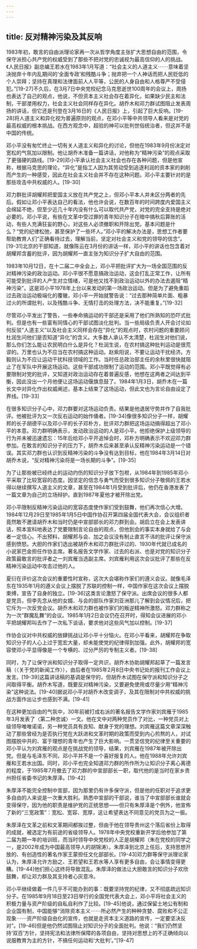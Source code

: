 ```yaml
---
---
---
```

title: 反对精神污染及其反响
---



1983年初，敢言的自由派理论家再一次从哲学角度主张扩大思想自由的范围，令保守派担心共产党的权威受到了那些不把对党的忠诚视为最高信仰的人的挑战。《人民日报》副总编王若水在1983年1月写道：“社会主义的人道主义⋯⋯意味着坚决抛弃十年内乱期间的‘全面专政’和残酷斗争；抛弃把一个人神话而把人民贬低的个人崇拜；坚持在真理和法律面前人人平等，公民的人身自由和人格尊严不受侵犯。”[19-27]不久后，在3月7日中央党校纪念马克思逝世100周年的会议上，周扬也表达了自己的观点，他说，不但资本主义社会存在着异化，如果缺少民主和法制，干部漤用权力，社会主义社会同样存在异化。胡乔木和邓力群试图阻止发表周扬的讲话，但它还是刊登在3月16日的《人民日报》上，引起了巨大反响。[19-28]将人道主义和异化视为普遍原则的观点，在邓小平等中共领导人看来是对党的最高权威的根本挑战。在西方观念中，超验的神可以批判世俗统治者，但这并不是中国的传统。

邓小平没有匆忙终止一切有关人道主义和异化的讨论，但他在1983年9月份决定对宽松的气氛加以限制。他让胡乔木准备一篇讲话，对他称为“精神污染”的观点采取了更强硬的路线。[19-29]邓小平承认社会主义社会也存在各种问题，但是他宣称，根据马克思的理论，“异化”是指工人因为其劳动受到追逐利润的资本家的剥削而产生的一种感受，因此在社会主义社会并不存在这种问题。邓小平主要针对的是那些攻击中共权威的人。[19-30]

邓力群批评胡耀邦把爱国主义放在共产党之上，但邓小平本人并未区分两者的先后。假如让邓小平表达自己的看法，他也许会说，在数百年的时间跨度内爱国主义会绵延不绝，但至少近几十年内没有什么可以取代共产党，对党的完全支持是绝对必要的。邓小平说，有些在文革中受过罪的青年知识分子在暗中搞秋后算账的活动，有些人充满狂妄的野心，对这些人必须撤职和开除出党。基本问题是什么？“党的纪律松弛，甚至保护了一些坏人。”邓小平的解决办法是，思想工作者要帮助教育人们“正确看待过去，理解当前，坚定对社会主义和党的领导的信念”。[19-31]北京的干部知道，就像陈云在3月份的讲话一样，邓小平的讲话也包含着对胡耀邦含蓄的批评，因为胡耀邦一直主张为知识分子扩大自由的范围。

1983年10月12日，在十二届二中全会上，邓小平把批评扩大为一场全国范围的反对精神污染的政治运动。邓小平很不愿意搞政治运动，这会打乱正常工作，让所有可能受到批评的人产生对立情绪，可是他又找不到政治运动以外的办法去遏阻“精神污染”。这是邓小平1978年上台以来发动的第一场政治运动。但是为了避免重蹈过去政治运动极端化的覆辙，邓小平一开始就警告说：“过去那种简单片面、粗暴过火的所谓批判，以及残酷斗争、无情打击的处理方法，决不能重复。”[19-32]

尽管邓小平发出了警告，一些奉命搞运动的干部还是采用了他们所熟知的恐吓式批判。但是也有一些富有同情心的干部试图淡化批判。当一些局级负责人开会讨论如何反驳“人道主义”以及社会主义同样会存在“异化”的观点时，农村问题的重要顾问杜润生问他们是否知道“异化”的含义。大多数人承认不太清楚，杜润生对他们说，那么你们怎么能让农民明白什么是异化？杜润生说，在农村搞这种批判运动是很荒谬的。万里也认为不应当在农村搞这种运动。赵紫阳说，不要让运动干扰经济。方毅则认为不应让运动干扰科技领域的工作。当时任总政治部主任的余秋里很快就阻止了在军队中开展这场运动。这些干部成功限制了运动的范围。邓小平既觉得有必要限制对党的批评，又知道对政治运动存在着普遍反感，他想在这两者之间达到平衡，因此没出一个月他便让这场运动偃旗息鼓了。1984年1月3日，胡乔木在一篇长文中对异化作出权威阐述，基本上结束了这场运动，但此文也为言论自由设定了界线。[19-33]

在很多知识分子心中，邓力群要对这场运动负责。结果是他退居守势并作了自我批评。他被批评为又一次反右运动的始作俑者。[19-34]像很多知识分子一样，胡耀邦的长子胡德平以及邓小平的长子邓朴方，批评邓力群把这场运动搞得超出了邓小平的本意。邓力群明确表示，发动政治运动的人是邓小平。他拒绝保护上级领导的行为并未被迅速遗忘：15年后给邓小平开追悼会时，邓朴方明确表示不欢迎邓力群参加。在敢言的知识分子的压力下，胡乔木后来甚至承认反精神污染运动是一个错误。其实邓力群也认识到反精神污染的斗争没有达到目标，他在1984年3月14日对胡乔木说，“反对精神污染将是一场长期的斗争”。[19-35]

为了让那些被已经终止的运动灼伤的知识分子放下包袱，从1984年到1985年邓小平采取了比较宽容的态度。因坚定的信念与勇气而受到很多知识分子敬佩的王若水得以继续撰写人道主义的文章，甚至在1984年1月受到批评后，他仍在香港发表了一篇文章为自己的立场辩护。直到1987年夏他才被开除出党。

邓小平限制反精神污染运动的宽容态度使作家们受到鼓舞，他们再次信心大增。1984年12月29日至1985年1月5日中国作协召开第四届全国代表大会，会议组织者竟然敢不邀请胡乔木和当时仍是中宣部部长的邓力群到会。胡启立在会上发表讲话，照本宣科地表达了党要限制言论自由的观点，但他到会的事实本身就给了与会者一定信心。不出预料，胡耀邦与会、加之会议没有制止直言不讳的批评让保守派感到愤怒。大胆的作家们选出被胡乔木和邓力群批评过的、1930年代就已成名的小说家巴金担任作协主席。著名报告文学作家、过去的右派、也是对党的知识分子政策最敢言的批评者之一刘宾雁当选副主席。刘宾雁利用这次会议批评了那些在反精神污染运动中攻击过他的人。

夏衍在评价这次会议的重要性时宣称，这次大会堪称作家们的遵义会议。就像毛泽东在1935年1月的遵义会议上摆脱了苏联的控制一样，中国作家在这次会议上摆脱束缚，宣告了自身的独立。[19-36]这类言论激怒了保守派。出席会议的很多人都是党员，但李先念从他的女婿、与会的部队作家刘亚洲那儿了解到会议情况后，把它斥为一次反党会议。胡乔木和邓力群也被作家们的叛逆精神所激怒。邓力群称之为一次“群魔乱舞”的会议。1985年1月2日会议仍在召开时，得知会议进展的邓小平把胡耀邦叫去作了一次私下谈话，要求他对这些风气加以控制。[19-37]

作协会议对中共权威的放肆挑战让邓小平十分恼火。在邓小平看来，胡耀邦在争取知识分子的人心上过于宽宏大量，却未能使党的纪律得到加强。此外，胡耀邦的宽容使邓小平显得像是一个专横的、过分严厉的专制主义者。[19-38]

同时，为了让保守派和知识分子取得一定共识，胡乔木协助胡耀邦起草了一篇发言稿（〈关于党的新闻工作〉），由后者在1985年2月8日中央书记处的报刊工作会议上发言。[19-39]这篇讲话稿的基调是保守的，但胡乔木试图在保守派和知识分子之间取得平衡。胡乔木写道，既要反对精神污染，又要避免使用或尽量少用“精神污染”这种说法。[19-40]据说邓小平对胡乔木改变调子，及其在限制对中共权威的挑战方面作出让步也感到不满。[19-41]

在这种更加自由的气氛中，30年前被打成右派的著名报告文学作家刘宾雁于1985年3月发表了〈第二种忠诚〉一文。他在文中对两种党员作了对比，一种党员对上级领导唯唯诺诺，另一种党员具有良知、献身于党的理想。刘宾雁这篇文章深深触动了那些曾经为是否执行党在大跃进和文革时期的政策而受到内心煎熬的人，对试图摆脱中共的、富于理想的青年也产生了巨大影响。一贯坚信党的纪律至关重要的邓小平认为刘宾雁的观点是在挑战党的领导，结果，刘宾雁在1987年被开除出党。但是与毛泽东不同，邓小平并不是一个喜好报复的人。他在1988年允许刘宾雁和王若水出国。同时，邓小平也完全知道邓力群的所作所为让知识分子离心离德的程度，于1985年7月撤去了邓力群的中宣部部长一职，取代他的是当时在家乡贵州担任省委书记的朱厚泽。[19-42]

朱厚泽不能完全控制中宣部，因为那里仍有许多保守派，但是他的任职对于追求更多自由的人来说是一次重大胜利。熟悉中宣部的干部说，谁当了中宣部部长谁就会变得保守，因为他的职责是维护党的正统思想——但只有朱厚泽是个例外，他宣佈了新的“三宽政策”：宽松、宽容、宽厚，这让希望表达不同意见的党员为之一振。

朱厚泽在文革之前和文革期间都挨过整，但由于他在领导贵州这个落后省份上取得的成就，被选定为有前途的省级领导人。1978年中央党校重新开学后他参加了第二届为期一年的培训班，而当时领导中央党校的人正是胡耀邦（朱在党校的同学之一，是2002年成为中国最高领导人的胡锦涛）。朱厚泽到北京上任后，支持思想开放的、有创造性的著名作家王蒙担任文化部部长。[19-43]邓力群等保守派理论家认为，朱厚泽允许方励之、王若望和王若水等人享有更多自由，会让事情变得更糟。[19-44]他们担心这终将导致混乱。朱厚泽的做法让大胆敢言的知识分子欢欣鼓舞，却让邓力群及其支持者心灰意冷。

邓小平继续做着一件几乎不可能办到的事：既要坚持党的纪律，又不彻底疏远知识分子。在1985年9月18日至23日举行的全国党代表大会上，邓小平将社会主义的积极力量与资产阶级的自私自利作了比较。[19-45]他说，通过保留土地公有制和企业国有制，中国能够“消除资本主义⋯⋯所必然产生的种种贪婪、腐败和不公正现象⋯⋯资产阶级自由化的宣传，也就是走资本主义道路的宣传，一定要坚决反对”。[19-46]但是他仍然试图阻止对知识分子的全面批判。他说：“我们仍然坚持‘双百’方针，坚持宪法和法律所保障的各项自由，坚持对思想上的不正确倾向以说服教育为主的方针，不搞任何运动和‘大批判’。”[19-47]